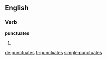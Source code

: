 ==English==

===Verb===
'''punctuates'''

# {{third-person singular of|punctuate}}

[[de:punctuates]]
[[fr:punctuates]]
[[simple:punctuates]]